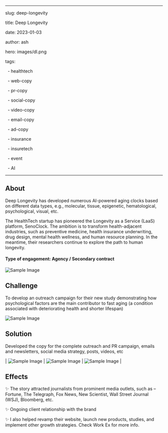 

---

slug: deep-longevity 

title: Deep Longevity 

date: 2023-01-03

author: ash

hero: images/dl.png

tags:

  - healthtech

  - web-copy

  - pr-copy

  - social-copy

  - video-copy

  - email-copy

  - ad-copy 

  - insurance

  - insuretech 

  - event 

  - AI 

---


## About


Deep Longevity has developed numerous AI-powered aging clocks based on different data types, e.g., molecular, tissue, epigenetic, hematological, psychological, visual, etc. 


The HealthTech startup has pioneered the Longevity as a Service (LaaS) platform, SenoClock. The ambition is to transform health-adjacent industries, such as preventive medicine, health insurance underwriting, drug design, mental health wellness, and human resource planning. In the meantime, their researchers continue to explore the path to human longevity. 



#### Type of engagement: Agency / Secondary contract 


![Sample Image](/images/600x300.png)


## Challenge 


To develop an outreach campaign for their new study demonstrating how psychological factors are the main contributor to fast aging (a condition associated with deteriorating health and shorter lifespan)  



![Sample Image](/images/600x300.png)


## Solution  


Developed the copy for the complete outreach and PR campaign, emails and newsletters, social media strategy, posts, videos, etc



| ![Sample Image](/images/600x300.png) | ![Sample Image](/images/600x300.png) | ![Sample Image](/images/600x300.png) |

## Effects 


✨ The story attracted journalists from prominent media outlets, such as – Fortune, The Telegraph, Fox News, New Scientist, Wall Street Journal (WSJ), Bloomberg, etc.

✨ Ongoing client relationship with the brand

✨ I also helped revamp their website, launch new products, studies, and implement other growth strategies. Check Work Ex for more info. 

